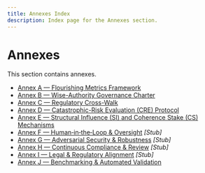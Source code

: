 ```yaml
---
title: Annexes Index
description: Index page for the Annexes section.
---
```


# Annexes

This section contains annexes.

* [Annex A — Flourishing Metrics Framework](/annexes/annexA)
* [Annex B — Wise-Authority Governance Charter](/annexes/annexB)
* [Annex C — Regulatory Cross-Walk](/annexes/annexC)
* [Annex D — Catastrophic-Risk Evaluation (CRE) Protocol](/annexes/annexD)
* [Annex E — Structural Influence (SI) and Coherence Stake (CS) Mechanisms](/annexes/annexE)
* [Annex F — Human‑in‑the‑Loop & Oversight](/annexes/annexF) *[Stub]*
* [Annex G — Adversarial Security & Robustness](/annexes/annexG) *[Stub]*
* [Annex H — Continuous Compliance & Review](/annexes/annexH) *[Stub]*
* [Annex I — Legal & Regulatory Alignment](/annexes/annexI) *[Stub]*
* [Annex J — Benchmarking & Automated Validation](/annexes/annexJ)


